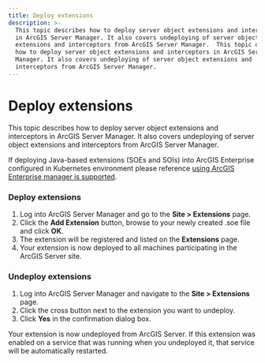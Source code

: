 ```yaml
---
title: Deploy extensions
description: >-
  This topic describes how to deploy server object extensions and interceptors
  in ArcGIS Server Manager. It also covers undeploying of server object
  extensions and interceptors from ArcGIS Server Manager.  This topic describes
  how to deploy server object extensions and interceptors in ArcGIS Server
  Manager. It also covers undeploying of server object extensions and
  interceptors from ArcGIS Server Manager.
---
```


# Deploy extensions

This topic describes how to deploy server object extensions and interceptors in ArcGIS Server Manager. It also covers undeploying of server object extensions and interceptors from ArcGIS Server Manager.

If deploying Java-based extensions (SOEs and SOIs) into ArcGIS Enterprise configured in Kubernetes environment please reference [using ArcGIS Enterprise manager is supported](https://devent.esri.com/gis/help/en/11.3/administer/extend-services.htm). 

### Deploy extensions

1.  Log into ArcGIS Server Manager and go to the **Site > Extensions** page.
2.  Click the **Add Extension** button, browse to your newly created .soe file and click **OK**.
3.  The extension will be registered and listed on the **Extensions** page.
4.  Your extension is now deployed to all machines participating in the ArcGIS Server site.

### Undeploy extensions

1.  Log into ArcGIS Server Manager and navigate to the **Site > Extensions** page.
2.  Click the cross button next to the extension you want to undeploy.
3.  Click **Yes** in the confirmation dialog box.

Your extension is now undeployed from ArcGIS Server. If this extension was enabled on a service that was running when you undeployed it, that service will be automatically restarted.
